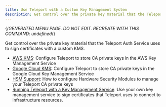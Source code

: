 ```yaml
---
title: Use Teleport with a Custom Key Management System
description: Get control over the private key material that the Teleport Auth Service uses to sign certificates with a custom KMS.
---
```


{/*GENERATED MENU PAGE. DO NOT EDIT. RECREATE WITH THIS COMMAND:
undefined*/}

Get control over the private key material that the Teleport Auth Service uses to sign certificates with a custom KMS.

- [AWS KMS](custom-kms/aws-kms.mdx): Configure Teleport to store CA private keys in the AWS Key Management Service
- [Google Cloud KMS](custom-kms/gcp-kms.mdx): Configure Teleport to store CA private keys in the Google Cloud Key Management Service
- [HSM Support](custom-kms/hsm.mdx): How to configure Hardware Security Modules to manage your Teleport CA private keys
- [Running Teleport with a Key Management Service](custom-kms/overview.mdx): Use your own key management service to sign certificates that Teleport uses to connect to infrastructure resources.
